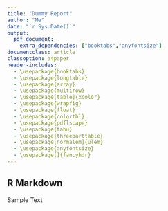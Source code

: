 ```yaml
---
title: "Dummy Report"
author: "Me"
date: "`r Sys.Date()`"
output:
  pdf_document:
    extra_dependencies: ["booktabs","anyfontsize"]
documentclass: article
classoption: a4paper
header-includes:
  - \usepackage{booktabs}
  - \usepackage{longtable}
  - \usepackage{array}
  - \usepackage{multirow}
  - \usepackage[table]{xcolor}
  - \usepackage{wrapfig}
  - \usepackage{float}
  - \usepackage{colortbl}
  - \usepackage{pdflscape}
  - \usepackage{tabu}
  - \usepackage{threeparttable}
  - \usepackage[normalem]{ulem}
  - \usepackage{anyfontsize}
  - \usepackage[]{fancyhdr}
---
```


## R Markdown
Sample Text
